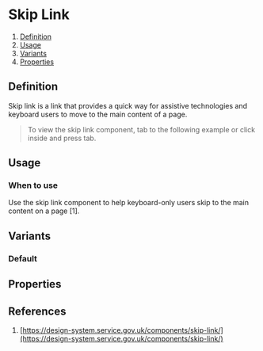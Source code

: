 
<Meta of={SkipLinkStories} />

# Skip Link
1. [Definition](#definition)
2. [Usage](#usage)
3. [Variants](#variants)
4. [Properties](#properties)

## Definition
Skip link is a link that provides a quick way for assistive technologies and keyboard users to move to the main content of a page.

>To view the skip link component, tab to the following example or click inside and press tab.
<Canvas of={SkipLinkStories.Default} />

## Usage
### When to use
Use the skip link component to help keyboard-only users skip to the main content on a page [1]. 

## Variants

### Default
<Canvas of={SkipLinkStories.Default} />

## Properties
<ArgTypes of={SkipLink} />

## References
1. [https://design-system.service.gov.uk/components/skip-link/](https://design-system.service.gov.uk/components/skip-link/)

